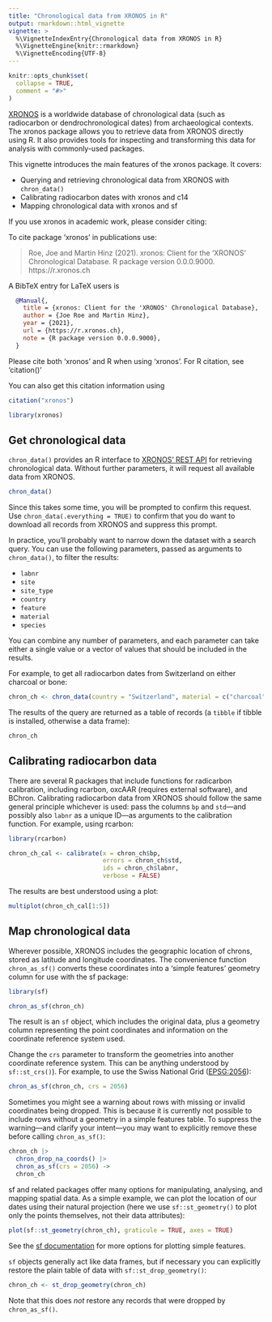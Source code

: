 ```yaml
---
title: "Chronological data from XRONOS in R"
output: rmarkdown::html_vignette
vignette: >
  %\VignetteIndexEntry{Chronological data from XRONOS in R}
  %\VignetteEngine{knitr::rmarkdown}
  %\VignetteEncoding{UTF-8}
---
```


```r
knitr::opts_chunk$set(
  collapse = TRUE,
  comment = "#>"
)
```

[XRONOS](https://xronos.ch) is a worldwide database of chronological data (such as radiocarbon or dendrochronological dates) from archaeological contexts.
The xronos package allows you to retrieve data from XRONOS directly using R.
It also provides tools for inspecting and transforming this data for analysis with commonly-used packages.

This vignette introduces the main features of the xronos package.
It covers:

* Querying and retrieving chronological data from XRONOS with `chron_data()`
* Calibrating radiocarbon dates with xronos and c14
* Mapping chronological data with xronos and sf

If you use xronos in academic work, please consider citing:

To cite package 'xronos' in publications use:

> Roe, Joe and Martin Hinz (2021). xronos: Client for the 'XRONOS' Chronological Database. R package version 0.0.0.9000. https://r.xronos.ch

A BibTeX entry for LaTeX users is

```bib
  @Manual{,
    title = {xronos: Client for the 'XRONOS' Chronological Database},
    author = {Joe Roe and Martin Hinz},
    year = {2021},
    url = {https://r.xronos.ch},
    note = {R package version 0.0.0.9000},
  }
```
  
Please cite both 'xronos' and R when using 'xronos'. For R citation, see ‘citation()’

You can also get this citation information using 

``` r
citation("xronos")
```

```r
library(xronos)
```


## Get chronological data

`chron_data()` provides an R interface to [XRONOS' REST API](https://xronos.ch/api) for retrieving chronological data.
Without further parameters, it will request all available data from XRONOS.

```r
chron_data()
```

Since this takes some time, you will be prompted to confirm this request.
Use `chron_data(.everything = TRUE)` to confirm that you do want to download all records from XRONOS and suppress this prompt.

In practice, you'll probably want to narrow down the dataset with a search query.
You can use the following parameters, passed as arguments to `chron_data()`, to filter the results:

* `labnr`
* `site`
* `site_type`
* `country`
* `feature`
* `material`
* `species`

You can combine any number of parameters, and each parameter can take either a single value or a vector of values that should be included in the results.

For example, to get all radiocarbon dates from Switzerland on either charcoal or bone:

```r
chron_ch <- chron_data(country = "Switzerland", material = c("charcoal", "bone"))
```

The results of the query are returned as a table of records (a `tibble` if tibble is installed, otherwise a data frame):

```r
chron_ch
```

## Calibrating radiocarbon data

There are several R packages that include functions for radicarbon calibration, including rcarbon, oxcAAR (requires external software), and BChron.
Calibrating radiocarbon data from XRONOS should follow the same general principle whichever is used: 
pass the columns `bp` and `std`—and possibly also `labnr` as a unique ID—as arguments to the calibration function.
For example, using rcarbon:

```r
library(rcarbon)

chron_ch_cal <- calibrate(x = chron_ch$bp,
                          errors = chron_ch$std,
                          ids = chron_ch$labnr,
                          verbose = FALSE)
```

The results are best understood using a plot:

```r
multiplot(chron_ch_cal[1:5])
```

## Map chronological data

Wherever possible, XRONOS includes the geographic location of chrons, stored as latitude and longitude coordinates.
The convenience function `chron_as_sf()` converts these coordinates into a 'simple features' geometry column for use with the sf package:

```r
library(sf)

chron_as_sf(chron_ch)
```

The result is an `sf` object, which includes the original data, plus a geometry column representing the point coordinates and information on the coordinate reference system used.

Change the `crs` parameter to transform the geometries into another coordinate reference system.
This can be anything understood by `sf::st_crs()`).
For example, to use the Swiss National Grid ([EPSG:2056](https://epsg.io/2056)):

```r
chron_as_sf(chron_ch, crs = 2056)
```

Sometimes you might see a warning about rows with missing or invalid coordinates being dropped.
This is because it is currently not possible to include rows without a geometry in a simple features table.
To suppress the warning—and clarify your intent—you may want to explicitly remove these before calling `chron_as_sf()`:

```r
chron_ch |>
  chron_drop_na_coords() |>
  chron_as_sf(crs = 2056) ->
  chron_ch
```

sf and related packages offer many options for manipulating, analysing, and mapping spatial data.
As a simple example, we can plot the location of our dates using their natural projection (here we use `sf::st_geometry()` to plot only the points themselves, not their data attributes):

```r
plot(sf::st_geometry(chron_ch), graticule = TRUE, axes = TRUE)
```

See the [sf documentation](https://r-spatial.github.io/sf/articles/sf5.html) for more options for plotting simple features.

`sf` objects generally act like data frames, but if necessary you can explicitly restore the plain table of data with `sf::st_drop_geometry()`:

```r
chron_ch <- st_drop_geometry(chron_ch)
```

Note that this does *not* restore any records that were dropped by `chron_as_sf()`. 
